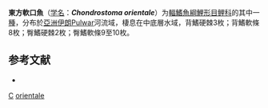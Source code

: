 {{Speciesbox 
| taxon = Chondrostoma orientale
| status = NE
| status_system = IUCN3.1
| binomial_authority = [[Bianco|Bianco]] & [[Banarescu|Banarescu]], 1982
| synonyms = *''Chondrostoma cyri orientalis''<br /><small>Bianco & Banarescu, 1982</small>
*''Chondrostoma orientalis''<br /><small>Bianco & Banarescu, 1982</small>
}}

'''東方軟口魚'''（[[学名|学名]]：'''''Chondrostoma orientale'''''）为[[輻鰭魚綱|輻鰭魚綱]][[鯉形目|鯉形目]][[鲤科|鲤科]]的其中一[[種|種]]，分布於[[亞洲|亞洲]][[伊朗|伊朗]]Pulwar河流域，棲息在中底層水域，背鰭硬棘3枚；背鰭軟條8枚；臀鰭硬棘2枚；臀鰭軟條9至10枚。

== 参考文献 ==
*{{FishBase_species|genus=Chondrostoma|species=orientale|year=2011|month=12}}

{{Taxonbar}}
[[Category:1982年描述的鱼类|C]]
[[Category:軟口魚属|orientale]]
